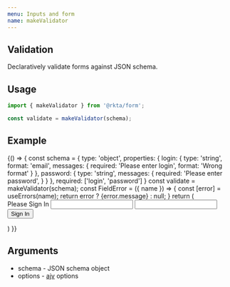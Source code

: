 ```yaml
---
menu: Inputs and form
name: makeValidator
---
```



## Validation

Declaratively validate forms against JSON schema.


## Usage
```javascript
import { makeValidator } from '@rkta/form';

const validate = makeValidator(schema);
```


## Example

<Playground>
  {() => {
    const schema = {
      type: 'object',
      properties: {
        login: {
          type: 'string',
          format: 'email',
          messages: {
            required: 'Please enter login',
            format: 'Wrong format'
          }
        },
        password: {
          type: 'string',
          messages: {
            required: 'Please enter password',
          }
        }
      },
      required: ['login', 'password']
    }
    const validate = makeValidator(schema);
    const FieldError = ({ name }) => {
      const [error] = useErrors(name);
      return error ? <Addon color="warning" subtitle2>{error.message}</Addon> : null;
    }
    return (
      <Card rize={1} css={{ maxWidth: '450px', margin: '24px auto' }}>
        <Form validate={validate} onFormSubmit={flow(Object.entries, alert)}>
          <CardHeader>
            Please Sign In
          </CardHeader>
          <CardBody>
            <Input caption="Login" name="login" bgColor="paper2" />
            <FieldError name="login" />
            <Divider invisible />
            <Input caption="Password" name="password" bgColor="paper2" type="password" />
            <FieldError name="password" />
          </CardBody>
          <CardFooter right>
            <Button bgColor="primary" type="submit">
              Sign In
            </Button>
          </CardFooter>
        </Form>
      </Card>
    )
  }}
</Playground>

## Arguments

- schema - JSON schema object
- options - [ajv](https://github.com/epoberezkin/ajv) options
